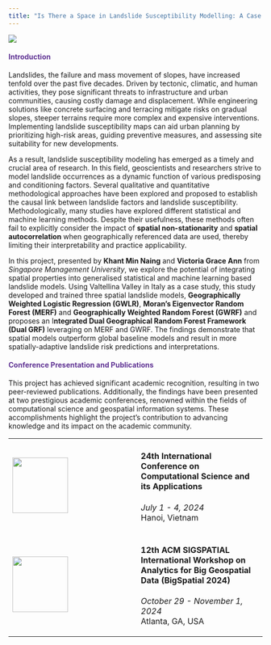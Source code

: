 ```yaml
---
title: "Is There a Space in Landslide Susceptibility Modelling: A Case Study of Valtellina Valley, Northern Italy" 
---
```


![](images/landslides%20(4).png)

::: {style="color: #603494;"}
#### Introduction {style="color: #603494;"}
:::

Landslides, the failure and mass movement of slopes, have increased tenfold over the past five decades. Driven by tectonic, climatic, and human activities, they pose significant threats to infrastructure and urban communities, causing costly damage and displacement. While engineering solutions like concrete surfacing and terracing mitigate risks on gradual slopes, steeper terrains require more complex and expensive interventions. Implementing landslide susceptibility maps can aid urban planning by prioritizing high-risk areas, guiding preventive measures, and assessing site suitability for new developments.

As a result, landslide susceptibility modeling has emerged as a timely and crucial area of research. In this field, geoscientists and researchers strive to model landslide occurrences as a dynamic function of various predisposing and conditioning factors. Several qualitative and quantitative methodological approaches have been explored and proposed to establish the causal link between landslide factors and landslide susceptibility. Methodologically, many studies have explored different statistical and machine learning methods. Despite their usefulness, these methods often fail to explicitly consider the impact of **spatial non-stationarity** and **spatial autocorrelation** when geographically referenced data are used, thereby limiting their interpretability and practice applicability.

In this project, presented by **Khant Min Naing** and **Victoria Grace Ann** from *Singapore Management University*, we explore the potential of integrating spatial properties into generalised statistical and machine learning based landslide models. Using Valtellina Valley in Italy as a case study, this study developed and trained three spatial landslide models, **Geographically Weighted Logistic Regression (GWLR)**, **Moran's Eigenvector Random Forest (MERF)** and **Geographically Weighted Random Forest (GWRF)** and proposes an I**ntegrated Dual Geographical Random Forest Framework (Dual GRF)** leveraging on MERF and GWRF. The findings demonstrate that spatial models outperform global baseline models and result in more spatially-adaptive landslide risk predictions and interpretations.

::: {style="color: #603494;"}
#### Conference Presentation and Publications {style="color: #603494;"}
:::

This project has achieved significant academic recognition, resulting in two peer-reviewed publications. Additionally, the findings have been presented at two prestigious academic conferences, renowned within the fields of computational science and geospatial information systems. These accomplishments highlight the project's contribution to advancing knowledge and its impact on the academic community.

+---------------------------------------------------------------------------------------------------------+--------------------------------------------------------------------------------------------------------+
| [![](images/images.png){fig-align="center" width="110"}](https://2024.iccsa.org/)                       | #### 24th International Conference on Computational Science and its Applications                       |
|                                                                                                         |                                                                                                        |
|                                                                                                         | *July 1 - 4, 2024*\                                                                                    |
|                                                                                                         | Hanoi, Vietnam                                                                                         |
+---------------------------------------------------------------------------------------------------------+--------------------------------------------------------------------------------------------------------+
| [![](images/acmsigspatial-full.png){fig-align="center" width="110"}](https://bigspatial2024.github.io/) | #### 12th ACM SIGSPATIAL International Workshop on Analytics for Big Geospatial Data (BigSpatial 2024) |
|                                                                                                         |                                                                                                        |
|                                                                                                         | *October 29 - November 1, 2024*\                                                                       |
|                                                                                                         | Atlanta, GA, USA                                                                                       |
+---------------------------------------------------------------------------------------------------------+--------------------------------------------------------------------------------------------------------+

#### 
